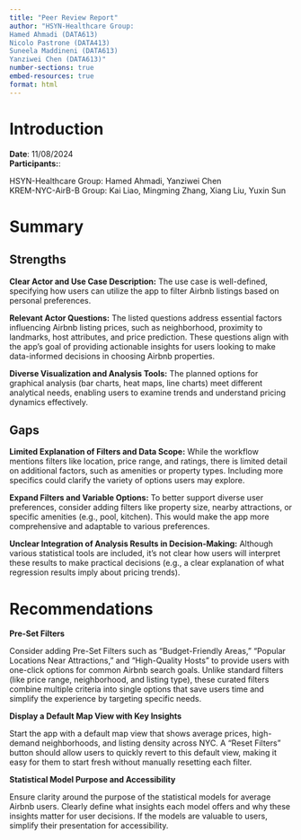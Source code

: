 ```yaml
---
title: "Peer Review Report"
author: "HSYN-Healthcare Group: 
Hamed Ahmadi (DATA613)
Nicolo Pastrone (DATA413) 
Suneela Maddineni (DATA613) 
Yanziwei Chen (DATA613)"
number-sections: true
embed-resources: true
format: html
---
```


# Introduction

**Date**: 11/08/2024\
**Participants:**:

HSYN-Healthcare Group: Hamed Ahmadi, Yanziwei Chen\
KREM-NYC-AirB-B Group: Kai Liao, Mingming Zhang, Xiang Liu, Yuxin Sun\

# Summary

## Strengths

**Clear Actor and Use Case Description:** The use case is well-defined, specifying how users can utilize the app to filter Airbnb listings based on personal preferences.

**Relevant Actor Questions:** The listed questions address essential factors influencing Airbnb listing prices, such as neighborhood, proximity to landmarks, host attributes, and price prediction. These questions align with the app's goal of providing actionable insights for users looking to make data-informed decisions in choosing Airbnb properties.

**Diverse Visualization and Analysis Tools:** The planned options for graphical analysis (bar charts, heat maps, line charts) meet different analytical needs, enabling users to examine trends and understand pricing dynamics effectively.

## Gaps

**Limited Explanation of Filters and Data Scope:** While the workflow mentions filters like location, price range, and ratings, there is limited detail on additional factors, such as amenities or property types. Including more specifics could clarify the variety of options users may explore.

**Expand Filters and Variable Options:** To better support diverse user preferences, consider adding filters like property size, nearby attractions, or specific amenities (e.g., pool, kitchen). This would make the app more comprehensive and adaptable to various preferences.

**Unclear Integration of Analysis Results in Decision-Making:** Although various statistical tools are included, it's not clear how users will interpret these results to make practical decisions (e.g., a clear explanation of what regression results imply about pricing trends).

# Recommendations

**Pre-Set Filters**

Consider adding Pre-Set Filters such as “Budget-Friendly Areas,” “Popular Locations Near Attractions,” and “High-Quality Hosts” to provide users with one-click options for common Airbnb search goals. Unlike standard filters (like price range, neighborhood, and listing type), these curated filters combine multiple criteria into single options that save users time and simplify the experience by targeting specific needs.

**Display a Default Map View with Key Insights**

Start the app with a default map view that shows average prices, high-demand neighborhoods, and listing density across NYC. A “Reset Filters” button should allow users to quickly revert to this default view, making it easy for them to start fresh without manually resetting each filter.

**Statistical Model Purpose and Accessibility**

Ensure clarity around the purpose of the statistical models for average Airbnb users. Clearly define what insights each model offers and why these insights matter for user decisions. If the models are valuable to users, simplify their presentation for accessibility.
